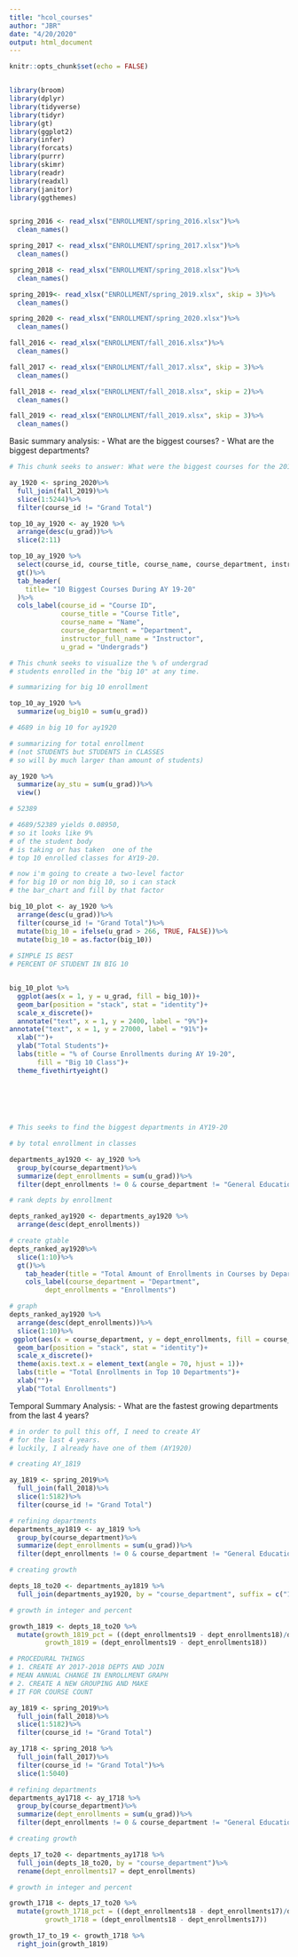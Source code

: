 ```yaml
---
title: "hcol_courses"
author: "JBR"
date: "4/20/2020"
output: html_document
---
```


```r
knitr::opts_chunk$set(echo = FALSE)


library(broom)
library(dplyr)
library(tidyverse)
library(tidyr)
library(gt)
library(ggplot2)
library(infer)
library(forcats)
library(purrr)
library(skimr)
library(readr)
library(readxl)
library(janitor)
library(ggthemes)


spring_2016 <- read_xlsx("ENROLLMENT/spring_2016.xlsx")%>%
  clean_names()

spring_2017 <- read_xlsx("ENROLLMENT/spring_2017.xlsx")%>%
  clean_names()

spring_2018 <- read_xlsx("ENROLLMENT/spring_2018.xlsx")%>%
  clean_names()

spring_2019<- read_xlsx("ENROLLMENT/spring_2019.xlsx", skip = 3)%>%
  clean_names()

spring_2020 <- read_xlsx("ENROLLMENT/spring_2020.xlsx")%>%
  clean_names()

fall_2016 <- read_xlsx("ENROLLMENT/fall_2016.xlsx")%>%
  clean_names()

fall_2017 <- read_xlsx("ENROLLMENT/fall_2017.xlsx", skip = 3)%>%
  clean_names()

fall_2018 <- read_xlsx("ENROLLMENT/fall_2018.xlsx", skip = 2)%>%
  clean_names()

fall_2019 <- read_xlsx("ENROLLMENT/fall_2019.xlsx", skip = 3)%>%
  clean_names()


```

Basic summary analysis: 
- What are the biggest courses? 
- What are the biggest departments?


```r

# This chunk seeks to answer: What were the biggest courses for the 2019-2020 Academic Year?

ay_1920 <- spring_2020%>%
  full_join(fall_2019)%>%
  slice(1:5244)%>%
  filter(course_id != "Grand Total")

top_10_ay_1920 <- ay_1920 %>%
  arrange(desc(u_grad))%>%
  slice(2:11)

top_10_ay_1920 %>%
  select(course_id, course_title, course_name, course_department, instructor_full_name, u_grad)%>%
  gt()%>%
  tab_header(
    title= "10 Biggest Courses During AY 19-20"
  )%>%
  cols_label(course_id = "Course ID",
             course_title = "Course Title",
             course_name = "Name",
             course_department = "Department",
             instructor_full_name = "Instructor",
             u_grad = "Undergrads")

```


```r
# This chunk seeks to visualize the % of undergrad 
# students enrolled in the "big 10" at any time. 

# summarizing for big 10 enrollment

top_10_ay_1920 %>%
  summarize(ug_big10 = sum(u_grad))

# 4689 in big 10 for ay1920

# summarizing for total enrollment 
# (not STUDENTS but STUDENTS in CLASSES 
# so will by much larger than amount of students)

ay_1920 %>%
  summarize(ay_stu = sum(u_grad))%>%
  view()

# 52389

# 4689/52389 yields 0.08950,
# so it looks like 9% 
# of the student body
# is taking or has taken  one of the 
# top 10 enrolled classes for AY19-20.

# now i'm going to create a two-level factor
# for big 10 or non big 10, so i can stack
# the bar_chart and fill by that factor

big_10_plot <- ay_1920 %>%
  arrange(desc(u_grad))%>%
  filter(course_id != "Grand Total")%>%
  mutate(big_10 = ifelse(u_grad > 266, TRUE, FALSE))%>%
  mutate(big_10 = as.factor(big_10)) 
  
# SIMPLE IS BEST
# PERCENT OF STUDENT IN BIG 10 


big_10_plot %>%
  ggplot(aes(x = 1, y = u_grad, fill = big_10))+
  geom_bar(position = "stack", stat = "identity")+
  scale_x_discrete()+
  annotate("text", x = 1, y = 2400, label = "9%")+
annotate("text", x = 1, y = 27000, label = "91%")+
  xlab("")+
  ylab("Total Students")+
  labs(title = "% of Course Enrollments during AY 19-20", 
       fill = "Big 10 Class")+
  theme_fivethirtyeight()
  
    
  

  
```

```r
# This seeks to find the biggest departments in AY19-20

# by total enrollment in classes

departments_ay1920 <- ay_1920 %>%
  group_by(course_department)%>%
  summarize(dept_enrollments = sum(u_grad))%>%
  filter(dept_enrollments != 0 & course_department != "General Education")

# rank depts by enrollment

depts_ranked_ay1920 <- departments_ay1920 %>%
  arrange(desc(dept_enrollments)) 

# create gtable
depts_ranked_ay1920%>%
  slice(1:10)%>%
  gt()%>%
    tab_header(title = "Total Amount of Enrollments in Courses by Department")%>%
    cols_label(course_department = "Department",
         dept_enrollments = "Enrollments")


```


```r
# graph 
depts_ranked_ay1920 %>%
  arrange(desc(dept_enrollments))%>%
  slice(1:10)%>%
 ggplot(aes(x = course_department, y = dept_enrollments, fill = course_department))+
  geom_bar(position = "stack", stat = "identity")+
  scale_x_discrete()+
  theme(axis.text.x = element_text(angle = 70, hjust = 1))+
  labs(title = "Total Enrollments in Top 10 Departments")+
  xlab("")+
  ylab("Total Enrollments")
```

Temporal Summary Analysis: 
- What are the fastest growing departments from the last 4 years?

```r
# in order to pull this off, I need to create AY 
# for the last 4 years. 
# luckily, I already have one of them (AY1920)

# creating AY_1819

ay_1819 <- spring_2019%>%
  full_join(fall_2018)%>%
  slice(1:5182)%>%
  filter(course_id != "Grand Total")

# refining departments 
departments_ay1819 <- ay_1819 %>%
  group_by(course_department)%>%
  summarize(dept_enrollments = sum(u_grad))%>%
  filter(dept_enrollments != 0 & course_department != "General Education")

# creating growth 

depts_18_to20 <- departments_ay1819 %>%
  full_join(departments_ay1920, by = "course_department", suffix = c("18", "19"))

# growth in integer and percent 

growth_1819 <- depts_18_to20 %>%
  mutate(growth_1819_pct = ((dept_enrollments19 - dept_enrollments18)/dept_enrollments18),
         growth_1819 = (dept_enrollments19 - dept_enrollments18))

# PROCEDURAL THINGS 
# 1. CREATE AY 2017-2018 DEPTS AND JOIN 
# MEAN ANNUAL CHANGE IN ENROLLMENT GRAPH
# 2. CREATE A NEW GROUPING AND MAKE 
# IT FOR COURSE COUNT

ay_1819 <- spring_2019%>%
  full_join(fall_2018)%>%
  slice(1:5182)%>%
  filter(course_id != "Grand Total")

ay_1718 <- spring_2018 %>%
  full_join(fall_2017)%>%
  filter(course_id != "Grand Total")%>%
  slice(1:5040)

# refining departments 
departments_ay1718 <- ay_1718 %>%
  group_by(course_department)%>%
  summarize(dept_enrollments = sum(u_grad))%>%
  filter(dept_enrollments != 0 & course_department != "General Education")

# creating growth 

depts_17_to20 <- departments_ay1718 %>%
  full_join(depts_18_to20, by = "course_department")%>%
  rename(dept_enrollments17 = dept_enrollments)

# growth in integer and percent 

growth_1718 <- depts_17_to20 %>%
  mutate(growth_1718_pct = ((dept_enrollments18 - dept_enrollments17)/dept_enrollments17),
         growth_1718 = (dept_enrollments18 - dept_enrollments17))

growth_17_to_19 <- growth_1718 %>%
  right_join(growth_1819)

```






